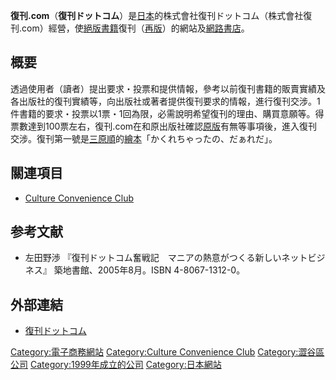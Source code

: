 '''復刊.com'''（'''復刊ドットコム'''）是[[日本|日本]]的株式會社復刊ドットコム（株式會社復刊.com）經營，使[[絕版|絕版]][[書籍|書籍]]復刊（[[再版|再版]]）的網站及[[網路書店|網路書店]]。

== 概要 ==
透過使用者（讀者）提出要求・投票和提供情報，參考以前復刊書籍的販賣實績及各出版社的復刊實績等，向出版社或著者提供復刊要求的情報，進行復刊交涉。1件書籍的要求・投票以1票・1回為限，必需說明希望復刊的理由、購買意願等。得票數達到100票左右，復刊.com在和原出版社確認[[原版|原版]]有無等事項後，進入復刊交涉。復刊第一號是[[三原順|三原順]]的[[繪本|繪本]]「かくれちゃったの、だぁれだ」。

== 關連項目 ==
* [[Culture_Convenience_Club|Culture Convenience Club]]

== 参考文献 ==
*左田野渉 『復刊ドットコム奮戦記　マニアの熱意がつくる新しいネットビジネス』 築地書館、2005年8月。ISBN 4-8067-1312-0。

== 外部連結 ==
* [http://www.fukkan.com/ 復刊ドットコム] {{Wayback|url=http://www.fukkan.com/ |date=20220624011919 }}

{{Culture Convenience Club}}
{{DEFAULTSORT:Fukkan dot com}}
[[Category:電子商務網站|Category:電子商務網站]]
[[Category:Culture_Convenience_Club|Category:Culture Convenience Club]]
[[Category:澀谷區公司|Category:澀谷區公司]]
[[Category:1999年成立的公司|Category:1999年成立的公司]]
[[Category:日本網站|Category:日本網站]]
